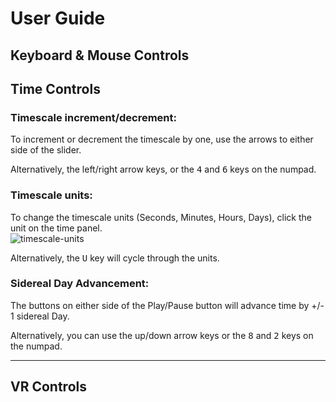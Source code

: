 
# User Guide


## Keyboard & Mouse Controls


## Time Controls
### Timescale increment/decrement:
To increment or decrement the timescale by one, use the arrows to either side of the slider.

Alternatively, the left/right <KBD><ArrowLeft/></KBD> <KBD><ArrowRight/></KBD> arrow keys, or the <KBD>4</KBD> and <KBD>6</KBD> keys on the numpad.


### Timescale units:
To change the timescale units (Seconds, Minutes, Hours, Days), click the unit on the time panel.  
![timescale-units](/images/timescale-units.png)  

Alternatively, the <KBD>U</KBD> key will cycle through the units.  

### Sidereal Day Advancement:  
The buttons on either side of the Play/Pause button will advance time by +/- 1 sidereal Day.

Alternatively, you can use the up/down arrow keys <KBD><ArrowUp/></KBD> <KBD><ArrowDown/></KBD> or the <KBD>8</KBD> and <KBD>2</KBD> keys on the numpad.

---
## VR Controls
